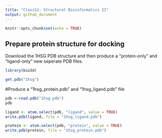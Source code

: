 ```yaml
---
title: "Class12: Structural Bioinformatics II"
output: github_document
---
```


```r
knitr::opts_chunk$set(echo = TRUE)
```

## Prepare protein structure for docking

Download the 1HSG PDB structure and then produce a "protein-only" and "ligand-only" new seperate PDB files.

```r
library(bio3d)

get.pdb("1hsg")
```

#Produce a "1hsg_protein.pdb" and "1hsg_ligand.pdb" file
```r
pdb <-read.pdb("1hsg.pdb")
pdb
```

```r
ligand <- atom.select(pdb, "ligand", value = TRUE)
write.pdb(ligand, file = "1hsg_ligand.pdb")

protein <- atom.select(pdb, "protein", value = TRUE)
write.pdb(protein, file = "1hsg_protein.pdb")
```


```r

```




















